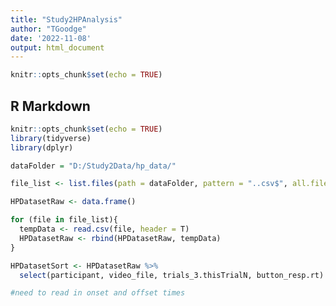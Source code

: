 ```yaml
---
title: "Study2HPAnalysis"
author: "TGoodge"
date: '2022-11-08'
output: html_document
---
```


```r
knitr::opts_chunk$set(echo = TRUE)
```

## R Markdown
```r
knitr::opts_chunk$set(echo = TRUE)
library(tidyverse)
library(dplyr)

```


```r

dataFolder = "D:/Study2Data/hp_data/"

file_list <- list.files(path = dataFolder, pattern = "..csv$", all.files = TRUE, full.names = TRUE, recursive = TRUE) 
```

```r
HPDatasetRaw <- data.frame()

for (file in file_list){
  tempData <- read.csv(file, header = T)
  HPDatasetRaw <- rbind(HPDatasetRaw, tempData)
}
```

```r

HPDatasetSort <- HPDatasetRaw %>% 
  select(participant, video_file, trials_3.thisTrialN, button_resp.rt)

#need to read in onset and offset times

```

